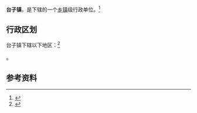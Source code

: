 {{中国乡级行政区|37/16/26/114/000}}

'''台子镇'''，是{{PRC admin/fullname|37/16/26/114/000|3}}下辖的一个[[乡镇|乡镇]]级行政单位。<ref>{{PRC admin/ref sgc|{{PRC admin/parent|37/16/26/114/000}}}}</ref>

== 行政区划 ==

台子镇下辖以下地区：<ref>{{PRC admin/ref sgc|37/16/26/114/000}}</ref>

{{PRC admin/children|37/16/26/114/000}}。

== 参考资料 ==

{{reflist}}

{{行政区划小作品}}
{{PRC admin/navcat|37/16/26/114/000}}